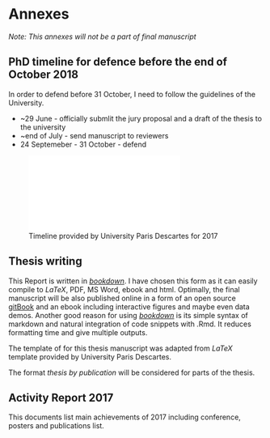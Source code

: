 # Annexes {-} 

*Note: This annexes will not be a part of final manuscript*

## PhD timeline for defence before the end of October 2018 {-} 

In order to defend before 31 October, I need to follow the guidelines of the University.

* ~29 June - officially submlit the jury proposal and a draft of the thesis to the university
* ~end of July - send manuscript to reviewers 
* 24 Septemeber - 31 October - defend


![Timeline provided by University Paris Descartes for 2017](figures-ext/An-timeline.pdf)


## Thesis writing {-} 

This Report is written in [*bookdown*](https://github.com/rstudio/bookdown). I have chosen this form as it can easily compile to *LaTeX*, PDF, MS Word, ebook and  html. Optimally, the final manuscript will be also published online in a form of an open source [gitBook](https://www.gitbook.com/about) and an ebook including interactive figures and maybe even data demos. Another good reason for using  [*bookdown*](https://github.com/rstudio/bookdown) is its simple syntax of markdown and natural integration of code snippets with .Rmd. It reduces formatting time and give multiple outputs. 

The template of for this thesis manuscript was adapted from *LaTeX*  template provided by University Paris Descartes. 

The format *thesis by publication* will be considered for parts of the thesis.

\newpage

## Activity Report 2017 {-}

This documents list main achievements of 2017 including conference, posters and publications list. 

\includepdf[pages={1-}, scale=1]{pdf-ext/An-RA2017.pdf}

